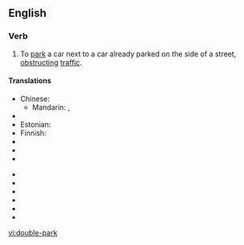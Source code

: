 ==English==

===Verb===
{{en-verb|double-parks|double-parking|double-parked|double-parked}}

# To [[park]] a car next to a car already parked on the side of a street, [[obstruct]]ing [[traffic]].

====Translations====
{{trans-top}}
* Chinese:
** Mandarin: {{t|zh|並排停車|sc=Hani}}, {{t|zh|并排停车|tr=bìngpái tíngchē|sc=Hani}}
* {{trreq|Dutch}}
* Estonian: {{t|et|kaksikparkima}}
* Finnish: {{t|fi|kaksoispysäköidä}}
* {{trreq|French}}
* {{trreq|German}}
* {{trreq|Greek}}
{{trans-mid}}
* {{trreq|Hungarian}}
* {{trreq|Japanese}}
* {{trreq|Portuguese}}
* {{trreq|Russian}}
* {{trreq|Spanish}}
* {{trreq|Thai}}
{{trans-bottom}}

[[vi:double-park]]